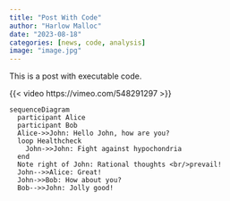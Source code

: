 ```yaml
---
title: "Post With Code"
author: "Harlow Malloc"
date: "2023-08-18"
categories: [news, code, analysis]
image: "image.jpg"
---
```


This is a post with executable code.

{{< video https://vimeo.com/548291297 >}}

```mermaid
sequenceDiagram
  participant Alice
  participant Bob
  Alice->>John: Hello John, how are you?
  loop Healthcheck
    John->>John: Fight against hypochondria
  end
  Note right of John: Rational thoughts <br/>prevail!
  John-->>Alice: Great!
  John->>Bob: How about you?
  Bob-->>John: Jolly good!
```
